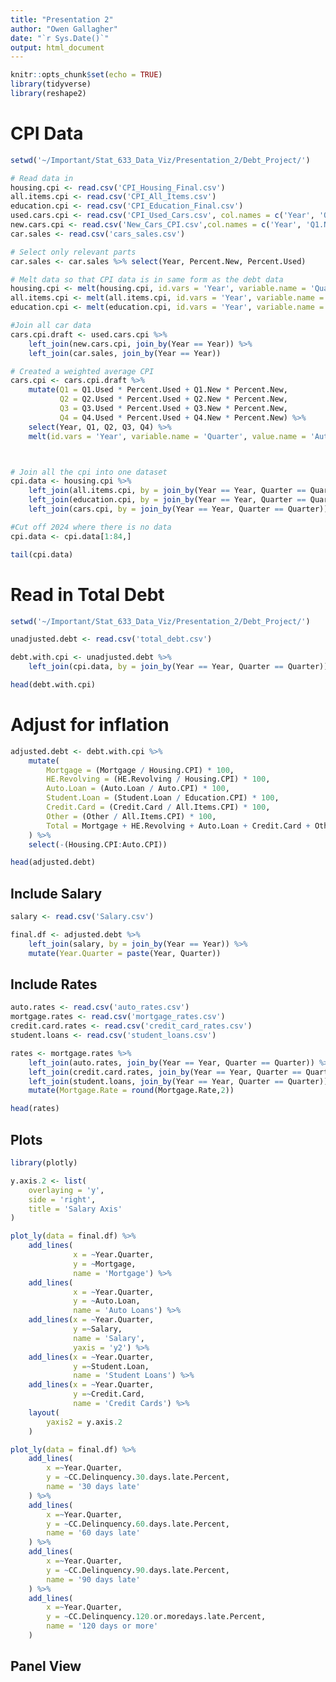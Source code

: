 ```yaml
---
title: "Presentation 2"
author: "Owen Gallagher"
date: "`r Sys.Date()`"
output: html_document
---
```


```r
knitr::opts_chunk$set(echo = TRUE)
library(tidyverse)
library(reshape2)
```

# CPI Data

```r
setwd('~/Important/Stat_633_Data_Viz/Presentation_2/Debt_Project/')

# Read data in
housing.cpi <- read.csv('CPI_Housing_Final.csv')
all.items.cpi <- read.csv('CPI_All_Items.csv')
education.cpi <- read.csv('CPI_Education_Final.csv')
used.cars.cpi <- read.csv('CPI_Used_Cars.csv', col.names = c('Year', 'Q1.Used', 'Q2.Used', 'Q3.Used', 'Q4.Used'))
new.cars.cpi <- read.csv('New_Cars_CPI.csv',col.names = c('Year', 'Q1.New', 'Q2.New', 'Q3.New', 'Q4.New'))
car.sales <- read.csv('cars_sales.csv')

# Select only relevant parts
car.sales <- car.sales %>% select(Year, Percent.New, Percent.Used)

# Melt data so that CPI data is in same form as the debt data
housing.cpi <- melt(housing.cpi, id.vars = 'Year', variable.name = 'Quarter', value.name = 'Housing.CPI') %>% arrange(Year)
all.items.cpi <- melt(all.items.cpi, id.vars = 'Year', variable.name = 'Quarter', value.name = 'All.Items.CPI') %>% arrange(Year)
education.cpi <- melt(education.cpi, id.vars = 'Year', variable.name = 'Quarter', value.name = 'Education.CPI') %>% arrange(Year)

#Join all car data
cars.cpi.draft <- used.cars.cpi %>%
    left_join(new.cars.cpi, join_by(Year == Year)) %>%
    left_join(car.sales, join_by(Year == Year))

# Created a weighted average CPI
cars.cpi <- cars.cpi.draft %>%
    mutate(Q1 = Q1.Used * Percent.Used + Q1.New * Percent.New,
           Q2 = Q2.Used * Percent.Used + Q2.New * Percent.New,
           Q3 = Q3.Used * Percent.Used + Q3.New * Percent.New,
           Q4 = Q4.Used * Percent.Used + Q4.New * Percent.New) %>%
    select(Year, Q1, Q2, Q3, Q4) %>%
    melt(id.vars = 'Year', variable.name = 'Quarter', value.name = 'Auto.CPI') %>% arrange(Year)



# Join all the cpi into one dataset
cpi.data <- housing.cpi %>%
    left_join(all.items.cpi, by = join_by(Year == Year, Quarter == Quarter)) %>% 
    left_join(education.cpi, by = join_by(Year == Year, Quarter == Quarter)) %>%
    left_join(cars.cpi, by = join_by(Year == Year, Quarter == Quarter))

#Cut off 2024 where there is no data
cpi.data <- cpi.data[1:84,]

tail(cpi.data)
```

# Read in Total Debt

```r
setwd('~/Important/Stat_633_Data_Viz/Presentation_2/Debt_Project/')

unadjusted.debt <- read.csv('total_debt.csv')

debt.with.cpi <- unadjusted.debt %>%
    left_join(cpi.data, by = join_by(Year == Year, Quarter == Quarter))

head(debt.with.cpi)
```

# Adjust for inflation

```r
adjusted.debt <- debt.with.cpi %>%
    mutate(
        Mortgage = (Mortgage / Housing.CPI) * 100,
        HE.Revolving = (HE.Revolving / Housing.CPI) * 100,
        Auto.Loan = (Auto.Loan / Auto.CPI) * 100,
        Student.Loan = (Student.Loan / Education.CPI) * 100,
        Credit.Card = (Credit.Card / All.Items.CPI) * 100,
        Other = (Other / All.Items.CPI) * 100,
        Total = Mortgage + HE.Revolving + Auto.Loan + Credit.Card + Other
    ) %>%
    select(-(Housing.CPI:Auto.CPI))

head(adjusted.debt)
```
## Include Salary

```r
salary <- read.csv('Salary.csv')

final.df <- adjusted.debt %>%
    left_join(salary, by = join_by(Year == Year)) %>%
    mutate(Year.Quarter = paste(Year, Quarter))
```


## Include Rates

```r
auto.rates <- read.csv('auto_rates.csv')
mortgage.rates <- read.csv('mortgage_rates.csv')
credit.card.rates <- read.csv('credit_card_rates.csv')
student.loans <- read.csv('student_loans.csv')

rates <- mortgage.rates %>%
    left_join(auto.rates, join_by(Year == Year, Quarter == Quarter)) %>%
    left_join(credit.card.rates, join_by(Year == Year, Quarter == Quarter)) %>%
    left_join(student.loans, join_by(Year == Year, Quarter == Quarter)) %>%
    mutate(Mortgage.Rate = round(Mortgage.Rate,2))

head(rates)
```




## Plots

```r
library(plotly)

y.axis.2 <- list(
    overlaying = 'y',
    side = 'right',
    title = 'Salary Axis'
)

plot_ly(data = final.df) %>%
    add_lines(
              x = ~Year.Quarter, 
              y = ~Mortgage,
              name = 'Mortgage') %>%
    add_lines(
              x = ~Year.Quarter, 
              y = ~Auto.Loan,
              name = 'Auto Loans') %>%
    add_lines(x = ~Year.Quarter,
              y =~Salary,
              name = 'Salary',
              yaxis = 'y2') %>%
    add_lines(x = ~Year.Quarter,
              y =~Student.Loan,
              name = 'Student Loans') %>%
    add_lines(x = ~Year.Quarter,
              y =~Credit.Card,
              name = 'Credit Cards') %>%
    layout(
        yaxis2 = y.axis.2
    )
```


```r
plot_ly(data = final.df) %>%
    add_lines(
        x =~Year.Quarter,
        y = ~CC.Delinquency.30.days.late.Percent,
        name = '30 days late'
    ) %>%
    add_lines(
        x =~Year.Quarter,
        y = ~CC.Delinquency.60.days.late.Percent,
        name = '60 days late'
    ) %>%
    add_lines(
        x =~Year.Quarter,
        y = ~CC.Delinquency.90.days.late.Percent,
        name = '90 days late'
    ) %>%
    add_lines(
        x =~Year.Quarter,
        y = ~CC.Delinquency.120.or.moredays.late.Percent,
        name = '120 days or more'
    )
```



## Panel View

```r

```

